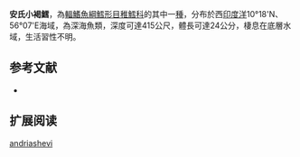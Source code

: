 {{Speciesbox
| name = 安氏小褐鱈
| image = 
| image_width = 250px
| status = NE
| status_system = iucn3.1
| trend = unknow
| genus = Physiculus
| species = andriashevi
| authority = [[Shcherbachev|Shcherbachev]], 1993
| synonyms = 
}}
'''安氏小褐鱈'''，為[[輻鰭魚綱|輻鰭魚綱]][[鱈形目|鱈形目]][[稚鱈科|稚鱈科]]的其中一[[種|種]]，分布於西[[印度洋|印度洋]]10°18'N、56°07'E海域，為深海魚類，深度可達415公尺，體長可達24公分，棲息在底層水域，生活習性不明。

==参考文献==
*{{FishBase_species|genus=Physiculus|species=andriashevi |year=2016|month=1}}

== 扩展阅读 ==
{{refbegin}}
{{wikispecies-inline|Physiculus andriashevi |安氏小褐鱈}}
{{refend}}
{{Taxonbar|from=Q2142935}}

[[Category:小褐鱈屬|andriashevi]]


{{鱈形目小作品}}